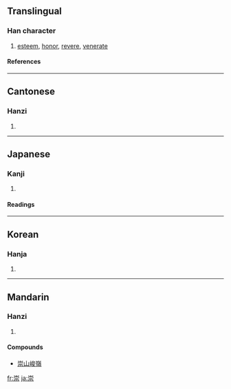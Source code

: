 ==Translingual==
===Han character===
{{Han char|rn=46|rad=山|as=08|sn=11|four=2290<sub>1</sub>|canj=山十一火 (UJMF)}}
# [[esteem]], [[honor]], [[revere]], [[venerate]]
====References====
{{Han ref|kx=0313.010|dkj=08152|dj=0613.170|hdz=10782.140|uh=5D07|ud=23815|bh=B152|bd=45394}}
----
==Cantonese==
===Hanzi===
{{yue-hanzi|jyut=|y=sung4}}
# {{defn|Cantonese}}
----
==Japanese==
===Kanji===
{{ja-kanji|grade=c|rs=山08}}
# {{defn|Japanese}} 
====Readings====
{{ja-readings|on=[[すう]] (sū), [[しゅう]] (shū)|kun=[[たかい]] (takai), [[あがめる]] (agameru), [[たっとぶ]] (tattobu)}}
----
==Korean==
===Hanja===
{{ko-hanja|hangeul=숭|rv=sung|mr=sung}}
# {{defn|Korean}}
----
==Mandarin==
===Hanzi===
{{cmn-hanzi|pin=[[chóng]] ([[chong2]])|wg=ch'ung<sup>2</sup>}}
# {{defn|Mandarin}}

====Compounds====
{{top2}}
*[[崇山峻嶺]]
{{mid2}}
{{bottom}}

[[fr:崇]]
[[ja:崇]]